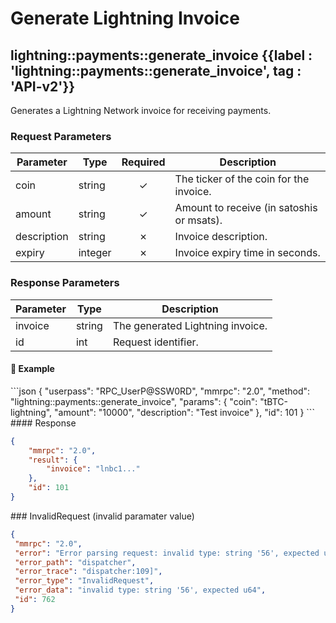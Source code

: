 
# Generate Lightning Invoice

## lightning::payments::generate\_invoice {{label : 'lightning::payments::generate_invoice', tag : 'API-v2'}}

Generates a Lightning Network invoice for receiving payments.

### Request Parameters

| Parameter   | Type    | Required | Description                               |
| ----------- | ------- | :------: | ----------------------------------------- |
| coin        | string  |     ✓    | The ticker of the coin for the invoice.   |
| amount      | string  |     ✓    | Amount to receive (in satoshis or msats). |
| description | string  |     ✗    | Invoice description.                      |
| expiry      | integer |     ✗    | Invoice expiry time in seconds.           |

### Response Parameters

| Parameter | Type   | Description                      |
| --------- | ------ | -------------------------------- |
| invoice   | string | The generated Lightning invoice. |
| id        | int    | Request identifier.              |

#### 📌 Example

<CodeGroup title="lightning::payments::generate_invoice" tag="POST" label="lightning::payments::generate_invoice" mm2MethodDecorate="true">
  ```json
  {
    "userpass": "RPC_UserP@SSW0RD",
    "mmrpc": "2.0",
    "method": "lightning::payments::generate_invoice",
    "params": {
      "coin": "tBTC-lightning",
      "amount": "10000",
      "description": "Test invoice"
    },
    "id": 101
  }
  ```
</CodeGroup>

<CollapsibleSection expandedText="Hide Response" collapsedText="Show Response">
  #### Response

  ```json
  {
      "mmrpc": "2.0",
      "result": {
          "invoice": "lnbc1..."
      },
      "id": 101
  }
  ```
</CollapsibleSection>

<CollapsibleSection expandedText="Hide Error Responses" collapsedText="Show Error Responses">
  ### InvalidRequest (invalid paramater value)

  ```json
  {
   "mmrpc": "2.0",
   "error": "Error parsing request: invalid type: string '56', expected u64",
   "error_path": "dispatcher",
   "error_trace": "dispatcher:109]",
   "error_type": "InvalidRequest",
   "error_data": "invalid type: string '56', expected u64",
   "id": 762
  }
  ```
</CollapsibleSection>
